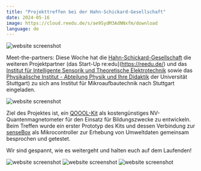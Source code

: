 ```yaml
---
title: "Projekttreffen bei der Hahn-Schickard-Gesellschaft"
date: 2024-05-16
image: https://cloud.reedu.de/s/ae9SydM3AdNNxfm/download
language: de
---
```


![website screenshot](https://cloud.reedu.de/s/bgJ5SYHB7xn3fNd/download)

Meet-the-partners: Diese Woche hat die [Hahn-Schickard-Gesellschaft](https://www.hahn-schickard.de/) die weiteren Projektpartner (das Start-Up re:edu](https://reedu.de/) und das [Institut für Intelligente Sensorik und Theoretische Elektrotechnik](https://www.iis.uni-stuttgart.de/de/) sowie das [Physikalische Institut - Abteilung Physik und Ihre Didaktik](https://www.pi5.uni-stuttgart.de/de/forschung/physik-und-ihre-didaktik/) der Universität Stuttgart) zu sich ans Institut für Mikroaufbautechnik nach Stuttgart eingeladen.

![website screenshot](https://cloud.reedu.de/s/8dwqSpRyxFnpWDm/download)

Ziel des Projektes ist, ein [QOOOL-Kit](https://qoool-sensing.org/de/vision) als kostengünstiges NV-Quantenmagnetometer für den Einsatz für Bildungszwecke zu entwickeln. Beim Treffen wurde ein erster Prototyp des Kits und dessen Verbindung zur [senseBox](https://sensebox.de/) als Mikrocontroller zur Erhebung von Umweltdaten gemeinsam besprochen und getestet.

Wir sind gespannt, wie es weitergeht und halten euch auf dem Laufenden!

![website screenshot](https://cloud.reedu.de/s/CzGc6j347sJ9Q2w/download)
![website screenshot](https://cloud.reedu.de/s/4TMqdC7mpPsyiQD/download)
![website screenshot](https://cloud.reedu.de/s/CzGc6j347sJ9Q2w/download)
